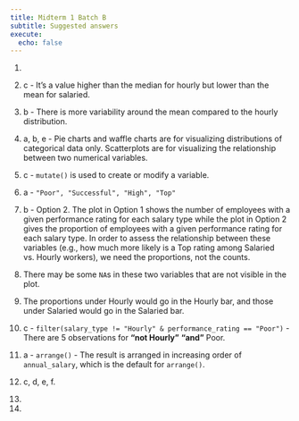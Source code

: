 ```yaml
---
title: Midterm 1 Batch B
subtitle: Suggested answers
execute:
  echo: false
---
```


1.  

2.  c - It's a value higher than the median for hourly but lower than the mean for salaried.

3.  b - There is more variability around the mean compared to the hourly distribution.

4.  a, b, e - Pie charts and waffle charts are for visualizing distributions of categorical data only. Scatterplots are for visualizing the relationship between two numerical variables.

5.  c - `mutate()` is used to create or modify a variable.

6.  a - `"Poor", "Successful", "High", "Top"`

7.  b - Option 2. The plot in Option 1 shows the number of employees with a given performance rating for each salary type while the plot in Option 2 gives the proportion of employees with a given performance rating for each salary type. In order to assess the relationship between these variables (e.g., how much more likely is a Top rating among Salaried vs. Hourly workers), we need the proportions, not the counts.

8.  There may be some `NA`s in these two variables that are not visible in the plot.

9.  The proportions under Hourly would go in the Hourly bar, and those under Salaried would go in the Salaried bar.

10. c - `filter(salary_type != "Hourly" & performance_rating == "Poor")` - There are 5 observations for **"not Hourly"** **"and"** Poor.

11. a - `arrange()` - The result is arranged in increasing order of `annual_salary`, which is the default for `arrange()`.

12. c, d, e, f.

13. 

14. 
